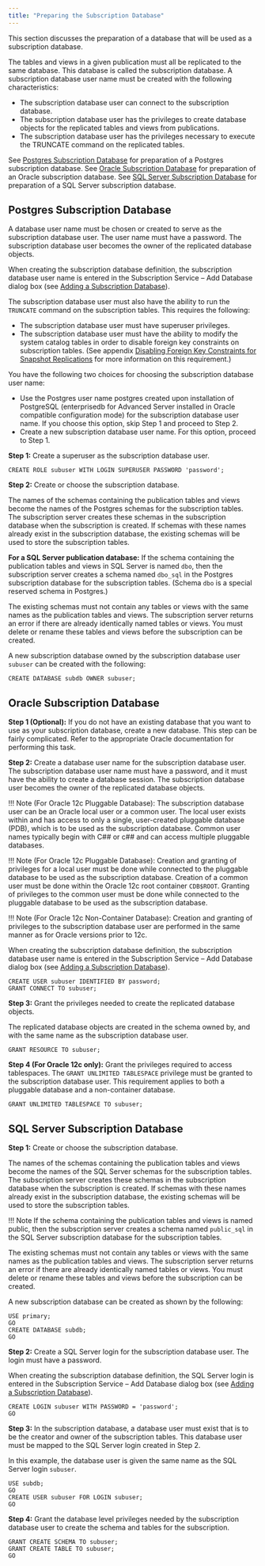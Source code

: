 ```yaml
---
title: "Preparing the Subscription Database"
---
```


<div id="preparing_sub_database" class="registered_link"></div>

This section discusses the preparation of a database that will be used as a subscription database.

The tables and views in a given publication must all be replicated to the same database. This database is called the subscription database. A subscription database user name must be created with the following characteristics:

-   The subscription database user can connect to the subscription database.
-   The subscription database user has the privileges to create database objects for the replicated tables and views from publications.
-   The subscription database user has the privileges necessary to execute the TRUNCATE command on the replicated tables.

See [Postgres Subscription Database](#postgres_sub_database) for preparation of a Postgres subscription database. See [Oracle Subscription Database](#oracle_sub_database) for preparation of an Oracle subscription database. See [SQL Server Subscription Database](#sql_sub_database) for preparation of a SQL Server subscription database.

<div id="postgres_sub_database" class="registered_link"></div>

## Postgres Subscription Database

A database user name must be chosen or created to serve as the subscription database user. The user name must have a password. The subscription database user becomes the owner of the replicated database objects.

When creating the subscription database definition, the subscription database user name is entered in the Subscription Service – Add Database dialog box (see [Adding a Subscription Database](../03_creating_subscription/02_adding_subscription_database/#adding_subscription_database)).

The subscription database user must also have the ability to run the `TRUNCATE` command on the subscription tables. This requires the following:

-   The subscription database user must have superuser privileges.
-   The subscription database user must have the ability to modify the system catalog tables in order to disable foreign key constraints on subscription tables. (See appendix [Disabling Foreign Key Constraints for Snapshot Replications](../../10_appendix/04_miscellaneous_xdb_processing_topics/04_disable_foreign_key_constraints_for_snapshot_replication/#disable_foreign_key_constraints_for_snapshot_replication) for more information on this requirement.)

You have the following two choices for choosing the subscription database user name:

-   Use the Postgres user name postgres created upon installation of PostgreSQL (enterprisedb for Advanced Server installed in Oracle compatible configuration mode) for the subscription database user name. If you choose this option, skip Step 1 and proceed to Step 2.
-   Create a new subscription database user name. For this option, proceed to Step 1.

**Step 1:** Create a superuser as the subscription database user.

```text
CREATE ROLE subuser WITH LOGIN SUPERUSER PASSWORD 'password';
```

**Step 2:** Create or choose the subscription database.

The names of the schemas containing the publication tables and views become the names of the Postgres schemas for the subscription tables. The subscription server creates these schemas in the subscription database when the subscription is created. If schemas with these names already exist in the subscription database, the existing schemas will be used to store the subscription tables.

**For a SQL Server publication database:** If the schema containing the publication tables and views in SQL Server is named `dbo`, then the subscription server creates a schema named `dbo_sql` in the Postgres subscription database for the subscription tables. (Schema `dbo` is a special reserved schema in Postgres.)

The existing schemas must not contain any tables or views with the same names as the publication tables and views. The subscription server returns an error if there are already identically named tables or views. You must delete or rename these tables and views before the subscription can be created.

A new subscription database owned by the subscription database user `subuser` can be created with the following:

```text
CREATE DATABASE subdb OWNER subuser;
```

<div id="oracle_sub_database" class="registered_link"></div>

## Oracle Subscription Database

**Step 1 (Optional):** If you do not have an existing database that you want to use as your subscription database, create a new database. This step can be fairly complicated. Refer to the appropriate Oracle documentation for performing this task.

**Step 2:** Create a database user name for the subscription database user. The subscription database user name must have a password, and it must have the ability to create a database session. The subscription database user becomes the owner of the replicated database objects.

!!! Note
    (For Oracle 12c Pluggable Database): The subscription database user can be an Oracle local user or a common user. The local user exists within and has access to only a single, user-created pluggable database (PDB), which is to be used as the subscription database. Common user names typically begin with C## or c## and can access multiple pluggable databases.

!!! Note
    (For Oracle 12c Pluggable Database): Creation and granting of privileges for a local user must be done while connected to the pluggable database to be used as the subscription database. Creation of a common user must be done within the Oracle 12c root container `CDB$ROOT`. Granting of privileges to the common user must be done while connected to the pluggable database to be used as the subscription database.

!!! Note
    (For Oracle 12c Non-Container Database): Creation and granting of privileges to the subscription database user are performed in the same manner as for Oracle versions prior to 12c.

When creating the subscription database definition, the subscription database user name is entered in the Subscription Service – Add Database dialog box (see [Adding a Subscription Database](../03_creating_subscription/02_adding_subscription_database/#adding_subscription_database)).

```text
CREATE USER subuser IDENTIFIED BY password;
GRANT CONNECT TO subuser;
```

**Step 3:** Grant the privileges needed to create the replicated database objects.

The replicated database objects are created in the schema owned by, and with the same name as the subscription database user.

```text
GRANT RESOURCE TO subuser;
```

**Step 4 (For Oracle 12c only):** Grant the privileges required to access tablespaces. The `GRANT UNLIMITED TABLESPACE` privilege must be granted to the subscription database user. This requirement applies to both a pluggable database and a non-container database.

```text
GRANT UNLIMITED TABLESPACE TO subuser;
```

<div id="sql_sub_database" class="registered_link"></div>

## SQL Server Subscription Database

**Step 1:** Create or choose the subscription database. 

The names of the schemas containing the publication tables and views become the names of the SQL Server schemas for the subscription tables. The subscription server creates these schemas in the subscription database when the subscription is created. If schemas with these names already exist in the subscription database, the existing schemas will be used to store the subscription tables.

!!! Note
    If the schema containing the publication tables and views is named public, then the subscription server creates a schema named `public_sql` in the SQL Server subscription database for the subscription tables.

The existing schemas must not contain any tables or views with the same names as the publication tables and views. The subscription server returns an error if there are already identically named tables or views. You must delete or rename these tables and views before the subscription can be created.

A new subscription database can be created as shown by the following:

```text
USE primary;
GO
CREATE DATABASE subdb;
GO
```

**Step 2:** Create a SQL Server login for the subscription database user. The login must have a password.

When creating the subscription database definition, the SQL Server login is entered in the Subscription Service – Add Database dialog box (see [Adding a Subscription Database](../03_creating_subscription/02_adding_subscription_database/#adding_subscription_database)).

```text
CREATE LOGIN subuser WITH PASSWORD = 'password';
GO
```

**Step 3:** In the subscription database, a database user must exist that is to be the creator and owner of the subscription tables. This database user must be mapped to the SQL Server login created in Step 2.

In this example, the database user is given the same name as the SQL Server login `subuser`.

```text
USE subdb;
GO
CREATE USER subuser FOR LOGIN subuser;
GO
```

**Step 4:** Grant the database level privileges needed by the subscription database user to create the schema and tables for the subscription.

```text
GRANT CREATE SCHEMA TO subuser;
GRANT CREATE TABLE TO subuser;
GO
```
